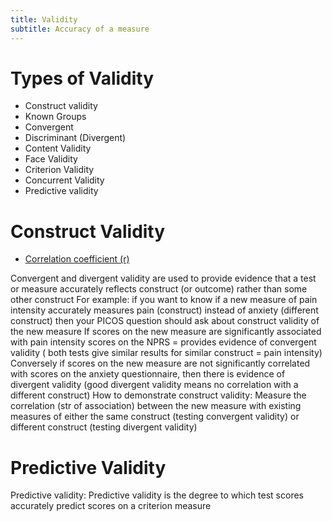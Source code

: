 ```yaml
---
title: Validity
subtitle: Accuracy of a measure
---
```





# Types of Validity

- Construct validity
- Known Groups
- Convergent
- Discriminant (Divergent)
- Content Validity
- Face Validity
- Criterion Validity
- Concurrent Validity
- Predictive validity


# Construct Validity

- [Correlation coefficient (r)]({{< var ref-correlation-coefficient.path >}})


Convergent and divergent validity are used to provide evidence that a test or measure accurately reflects construct (or outcome) rather than some other construct
For example: 
if you want to know if a new measure of pain intensity accurately measures pain (construct) instead of anxiety (different construct) then your PICOS question should ask about construct validity of the new measure
If scores on the new measure are significantly associated with pain intensity scores on the NPRS = provides evidence of convergent validity ( both tests give similar results for similar construct = pain intensity)
Conversely if scores on the new measure are not significantly correlated with scores on the anxiety questionnaire, then there is evidence of divergent validity (good divergent validity means no correlation with a different construct)
How to demonstrate construct validity:
Measure the correlation (str of association) between the new measure with existing measures of either the same construct (testing convergent validity) or different construct (testing divergent validity) 

# Predictive Validity

Predictive validity: Predictive validity is the degree to which test scores accurately predict scores on a criterion measure
